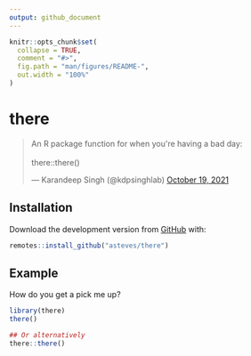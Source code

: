 ```yaml
---
output: github_document
---
```


<!-- README.md is generated from README.Rmd. Please edit that file -->

```r
knitr::opts_chunk$set(
  collapse = TRUE,
  comment = "#>",
  fig.path = "man/figures/README-",
  out.width = "100%"
)
```

# there

<blockquote class="twitter-tweet"><p lang="en" dir="ltr">An R package function for when you&#39;re having a bad day:<br><br>there::there()</p>&mdash; Karandeep Singh (@kdpsinghlab) <a href="https://twitter.com/kdpsinghlab/status/1450476300343316490?ref_src=twsrc%5Etfw">October 19, 2021</a></blockquote> <script async src="https://platform.twitter.com/widgets.js" charset="utf-8"></script> 

## Installation

Download the development version from [GitHub](https://github.com/) with:

``` r
remotes::install_github("asteves/there")
```
## Example

How do you get a pick me up? 

```r
library(there)
there()

## Or alternatively 
there::there()
```

